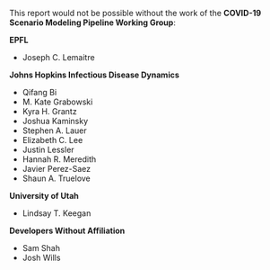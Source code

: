 
This report would not be possible without the  work of the **COVID-19 Scenario Modeling Pipeline
Working Group**:

**EPFL**

* Joseph C. Lemaitre

**Johns Hopkins Infectious Disease Dynamics**

* Qifang Bi
* M. Kate Grabowski
* Kyra H. Grantz
* Joshua Kaminsky
* Stephen A. Lauer
* Elizabeth C. Lee
* Justin Lessler
* Hannah R. Meredith
* Javier Perez-Saez
* Shaun A. Truelove

**University of Utah**

* Lindsay T. Keegan

**Developers Without Affiliation**

* Sam Shah
* Josh Wills
